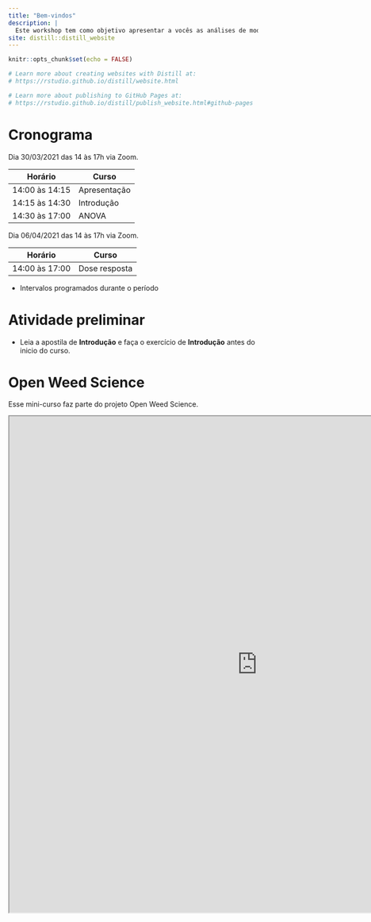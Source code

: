 ```yaml
---
title: "Bem-vindos"
description: |
  Este workshop tem como objetivo apresentar a vocês as análises de modelos mistos com ANOVA e dose resposta no R. Especificamente, estamos interessados em analisar experimentos aplicados na ciência da planta daninha.
site: distill::distill_website
---
```


```r
knitr::opts_chunk$set(echo = FALSE)

# Learn more about creating websites with Distill at:
# https://rstudio.github.io/distill/website.html

# Learn more about publishing to GitHub Pages at:
# https://rstudio.github.io/distill/publish_website.html#github-pages

```




# Cronograma

Dia 30/03/2021 das 14 às 17h via Zoom.

| Horário        	| Curso         	|
|----------------	|---------------	|
| 14:00 às 14:15 	| Apresentação  	|
| 14:15 às 14:30 	| Introdução    	|
| 14:30 às 17:00 	| ANOVA         	|

Dia 06/04/2021 das 14 às 17h via Zoom.

| Horário        	| Curso         	|
|----------------	|---------------	|
| 14:00 às 17:00   	| Dose resposta  	|

* Intervalos programados durante o período



# Atividade preliminar

- Leia a apostila de **Introdução** e faça o exercício de **Introdução** antes do inicio do curso.


# Open Weed Science

Esse mini-curso faz parte do projeto Open Weed Science.

<iframe width='1000px' height='1000px' src='https://www.openweedsci.org/' >
</iframe>









